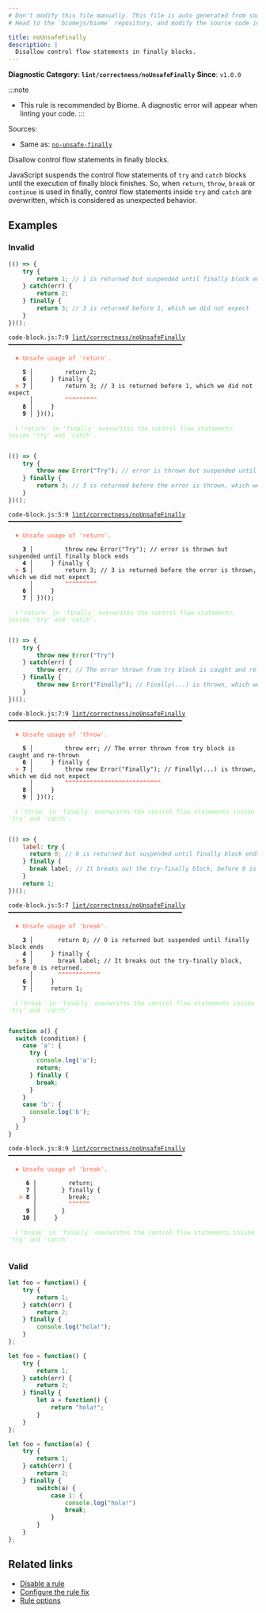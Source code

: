 ```yaml
---
# Don't modify this file manually. This file is auto generated from source, and you will lose your changes next time the website is built.
# Head to the `biomejs/biome` repository, and modify the source code in there.

title: noUnsafeFinally
description: |
  Disallow control flow statements in finally blocks.
---
```


**Diagnostic Category: `lint/correctness/noUnsafeFinally`**
<Tabs>
<TabItem label="JavaScript (and super languages)" icon="seti:javascript">
**Since**: `v1.0.0`

:::note
- This rule is recommended by Biome. A diagnostic error will appear when linting your code.
:::

Sources: 
- Same as: <a href="https://eslint.org/docs/latest/rules/no-unsafe-finally" target="_blank"><code>no-unsafe-finally</code></a>

Disallow control flow statements in finally blocks.

JavaScript suspends the control flow statements of `try` and `catch` blocks until
the execution of finally block finishes. So, when `return`, `throw`, `break` or `continue`
is used in finally, control flow statements inside `try` and `catch` are overwritten,
which is considered as unexpected behavior.

## Examples

### Invalid

```js
(() => {
    try {
        return 1; // 1 is returned but suspended until finally block ends
    } catch(err) {
        return 2;
    } finally {
        return 3; // 3 is returned before 1, which we did not expect
    }
})();
```

<pre class="language-text"><code class="language-text">code-block.js:7:9 <a href="https://biomejs.dev/linter/rules/no-unsafe-finally">lint/correctness/noUnsafeFinally</a> ━━━━━━━━━━━━━━━━━━━━━━━━━━━━━━━━━━━━━━━━━━━━━━━━━<br /><br />  <strong><span style="color: Tomato;">✖</span></strong> <span style="color: Tomato;">Unsafe usage of 'return'.</span><br />  <br />    <strong>5 │ </strong>        return 2;<br />    <strong>6 │ </strong>    &#125; finally &#123;<br />  <strong><span style="color: Tomato;">&gt;</span></strong> <strong>7 │ </strong>        return 3; // 3 is returned before 1, which we did not expect<br />   <strong>   │ </strong>        <strong><span style="color: Tomato;">^</span></strong><strong><span style="color: Tomato;">^</span></strong><strong><span style="color: Tomato;">^</span></strong><strong><span style="color: Tomato;">^</span></strong><strong><span style="color: Tomato;">^</span></strong><strong><span style="color: Tomato;">^</span></strong><strong><span style="color: Tomato;">^</span></strong><strong><span style="color: Tomato;">^</span></strong><strong><span style="color: Tomato;">^</span></strong><br />    <strong>8 │ </strong>    &#125;<br />    <strong>9 │ </strong>&#125;)();<br />  <br />  <strong><span style="color: lightgreen;">ℹ</span></strong> <span style="color: lightgreen;">'return' in 'finally' overwrites the control flow statements inside 'try' and 'catch'.</span><br />  <br /></code></pre>

```js
(() => {
    try {
        throw new Error("Try"); // error is thrown but suspended until finally block ends
    } finally {
        return 3; // 3 is returned before the error is thrown, which we did not expect
    }
})();
```

<pre class="language-text"><code class="language-text">code-block.js:5:9 <a href="https://biomejs.dev/linter/rules/no-unsafe-finally">lint/correctness/noUnsafeFinally</a> ━━━━━━━━━━━━━━━━━━━━━━━━━━━━━━━━━━━━━━━━━━━━━━━━━<br /><br />  <strong><span style="color: Tomato;">✖</span></strong> <span style="color: Tomato;">Unsafe usage of 'return'.</span><br />  <br />    <strong>3 │ </strong>        throw new Error(&quot;Try&quot;); // error is thrown but suspended until finally block ends<br />    <strong>4 │ </strong>    &#125; finally &#123;<br />  <strong><span style="color: Tomato;">&gt;</span></strong> <strong>5 │ </strong>        return 3; // 3 is returned before the error is thrown, which we did not expect<br />   <strong>   │ </strong>        <strong><span style="color: Tomato;">^</span></strong><strong><span style="color: Tomato;">^</span></strong><strong><span style="color: Tomato;">^</span></strong><strong><span style="color: Tomato;">^</span></strong><strong><span style="color: Tomato;">^</span></strong><strong><span style="color: Tomato;">^</span></strong><strong><span style="color: Tomato;">^</span></strong><strong><span style="color: Tomato;">^</span></strong><strong><span style="color: Tomato;">^</span></strong><br />    <strong>6 │ </strong>    &#125;<br />    <strong>7 │ </strong>&#125;)();<br />  <br />  <strong><span style="color: lightgreen;">ℹ</span></strong> <span style="color: lightgreen;">'return' in 'finally' overwrites the control flow statements inside 'try' and 'catch'.</span><br />  <br /></code></pre>

```js
(() => {
    try {
        throw new Error("Try")
    } catch(err) {
        throw err; // The error thrown from try block is caught and re-thrown
    } finally {
        throw new Error("Finally"); // Finally(...) is thrown, which we did not expect
    }
})();
```

<pre class="language-text"><code class="language-text">code-block.js:7:9 <a href="https://biomejs.dev/linter/rules/no-unsafe-finally">lint/correctness/noUnsafeFinally</a> ━━━━━━━━━━━━━━━━━━━━━━━━━━━━━━━━━━━━━━━━━━━━━━━━━<br /><br />  <strong><span style="color: Tomato;">✖</span></strong> <span style="color: Tomato;">Unsafe usage of 'throw'.</span><br />  <br />    <strong>5 │ </strong>        throw err; // The error thrown from try block is caught and re-thrown<br />    <strong>6 │ </strong>    &#125; finally &#123;<br />  <strong><span style="color: Tomato;">&gt;</span></strong> <strong>7 │ </strong>        throw new Error(&quot;Finally&quot;); // Finally(...) is thrown, which we did not expect<br />   <strong>   │ </strong>        <strong><span style="color: Tomato;">^</span></strong><strong><span style="color: Tomato;">^</span></strong><strong><span style="color: Tomato;">^</span></strong><strong><span style="color: Tomato;">^</span></strong><strong><span style="color: Tomato;">^</span></strong><strong><span style="color: Tomato;">^</span></strong><strong><span style="color: Tomato;">^</span></strong><strong><span style="color: Tomato;">^</span></strong><strong><span style="color: Tomato;">^</span></strong><strong><span style="color: Tomato;">^</span></strong><strong><span style="color: Tomato;">^</span></strong><strong><span style="color: Tomato;">^</span></strong><strong><span style="color: Tomato;">^</span></strong><strong><span style="color: Tomato;">^</span></strong><strong><span style="color: Tomato;">^</span></strong><strong><span style="color: Tomato;">^</span></strong><strong><span style="color: Tomato;">^</span></strong><strong><span style="color: Tomato;">^</span></strong><strong><span style="color: Tomato;">^</span></strong><strong><span style="color: Tomato;">^</span></strong><strong><span style="color: Tomato;">^</span></strong><strong><span style="color: Tomato;">^</span></strong><strong><span style="color: Tomato;">^</span></strong><strong><span style="color: Tomato;">^</span></strong><strong><span style="color: Tomato;">^</span></strong><strong><span style="color: Tomato;">^</span></strong><strong><span style="color: Tomato;">^</span></strong><br />    <strong>8 │ </strong>    &#125;<br />    <strong>9 │ </strong>&#125;)();<br />  <br />  <strong><span style="color: lightgreen;">ℹ</span></strong> <span style="color: lightgreen;">'throw' in 'finally' overwrites the control flow statements inside 'try' and 'catch'.</span><br />  <br /></code></pre>

```js
(() => {
    label: try {
      return 0; // 0 is returned but suspended until finally block ends
    } finally {
      break label; // It breaks out the try-finally block, before 0 is returned.
    }
    return 1;
})();
```

<pre class="language-text"><code class="language-text">code-block.js:5:7 <a href="https://biomejs.dev/linter/rules/no-unsafe-finally">lint/correctness/noUnsafeFinally</a> ━━━━━━━━━━━━━━━━━━━━━━━━━━━━━━━━━━━━━━━━━━━━━━━━━<br /><br />  <strong><span style="color: Tomato;">✖</span></strong> <span style="color: Tomato;">Unsafe usage of 'break'.</span><br />  <br />    <strong>3 │ </strong>      return 0; // 0 is returned but suspended until finally block ends<br />    <strong>4 │ </strong>    &#125; finally &#123;<br />  <strong><span style="color: Tomato;">&gt;</span></strong> <strong>5 │ </strong>      break label; // It breaks out the try-finally block, before 0 is returned.<br />   <strong>   │ </strong>      <strong><span style="color: Tomato;">^</span></strong><strong><span style="color: Tomato;">^</span></strong><strong><span style="color: Tomato;">^</span></strong><strong><span style="color: Tomato;">^</span></strong><strong><span style="color: Tomato;">^</span></strong><strong><span style="color: Tomato;">^</span></strong><strong><span style="color: Tomato;">^</span></strong><strong><span style="color: Tomato;">^</span></strong><strong><span style="color: Tomato;">^</span></strong><strong><span style="color: Tomato;">^</span></strong><strong><span style="color: Tomato;">^</span></strong><strong><span style="color: Tomato;">^</span></strong><br />    <strong>6 │ </strong>    &#125;<br />    <strong>7 │ </strong>    return 1;<br />  <br />  <strong><span style="color: lightgreen;">ℹ</span></strong> <span style="color: lightgreen;">'break' in 'finally' overwrites the control flow statements inside 'try' and 'catch'.</span><br />  <br /></code></pre>

```js
function a() {
  switch (condition) {
    case 'a': {
      try {
        console.log('a');
        return;
      } finally {
        break;
      }
    }
    case 'b': {
      console.log('b');
    }
  }
}
```

<pre class="language-text"><code class="language-text">code-block.js:8:9 <a href="https://biomejs.dev/linter/rules/no-unsafe-finally">lint/correctness/noUnsafeFinally</a> ━━━━━━━━━━━━━━━━━━━━━━━━━━━━━━━━━━━━━━━━━━━━━━━━━<br /><br />  <strong><span style="color: Tomato;">✖</span></strong> <span style="color: Tomato;">Unsafe usage of 'break'.</span><br />  <br />     <strong>6 │ </strong>        return;<br />     <strong>7 │ </strong>      &#125; finally &#123;<br />   <strong><span style="color: Tomato;">&gt;</span></strong> <strong>8 │ </strong>        break;<br />    <strong>   │ </strong>        <strong><span style="color: Tomato;">^</span></strong><strong><span style="color: Tomato;">^</span></strong><strong><span style="color: Tomato;">^</span></strong><strong><span style="color: Tomato;">^</span></strong><strong><span style="color: Tomato;">^</span></strong><strong><span style="color: Tomato;">^</span></strong><br />     <strong>9 │ </strong>      &#125;<br />    <strong>10 │ </strong>    &#125;<br />  <br />  <strong><span style="color: lightgreen;">ℹ</span></strong> <span style="color: lightgreen;">'break' in 'finally' overwrites the control flow statements inside 'try' and 'catch'.</span><br />  <br /></code></pre>

### Valid

```js
let foo = function() {
    try {
        return 1;
    } catch(err) {
        return 2;
    } finally {
        console.log("hola!");
    }
};
```

```js
let foo = function() {
    try {
        return 1;
    } catch(err) {
        return 2;
    } finally {
        let a = function() {
            return "hola!";
        }
    }
};
```

```js
let foo = function(a) {
    try {
        return 1;
    } catch(err) {
        return 2;
    } finally {
        switch(a) {
            case 1: {
                console.log("hola!")
                break;
            }
        }
    }
};
```

## Related links

- [Disable a rule](/linter/#disable-a-lint-rule)
- [Configure the rule fix](/linter#configure-the-rule-fix)
- [Rule options](/linter/#rule-options)

</TabItem>
</Tabs>

